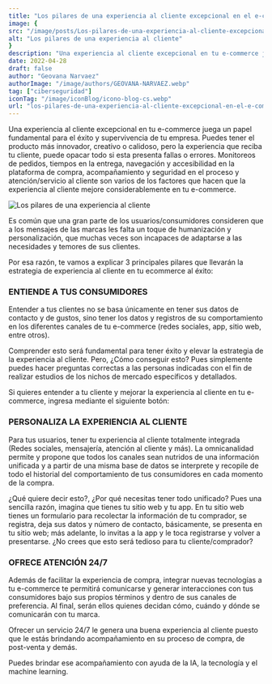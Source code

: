 ```yaml
---
title: "Los pilares de una experiencia al cliente excepcional en el e-commerce"
image: {
src: "/image/posts/Los-pilares-de-una-experiencia-al-cliente-excepcional-en-el-e-commerce-1024x577.webp",
alt: "Los pilares de una experiencia al cliente"
}
description: "Una experiencia al cliente excepcional en tu e-commerce juega un papel fundamental para el éxito y supervivencia de tu empresa. Puedes tener el producto más innovador, creativo o calidoso, pero la experiencia que reciba tu cliente, puede opacar todo si esta presenta fallas o errores. Monitoreos de pedidos, tiempos en la entrega, navegación y accesibilidad en la plataforma de compra, acompañamiento y seguridad en el proceso y atención/servicio al cliente son varios de los factores que hacen que la experiencia al cliente mejore considerablemente en tu e-commerce."
date: 2022-04-28
draft: false
author: "Geovana Narvaez"
authorImage: "/image/authors/GEOVANA-NARVAEZ.webp"
tag: ["ciberseguridad"]
iconTag: "/image/iconBlog/icono-blog-cs.webp"
url: "los-pilares-de-una-experiencia-al-cliente-excepcional-en-el-e-commerce"
---
```


Una experiencia al cliente excepcional en tu e-commerce juega un papel fundamental para el éxito y supervivencia de tu empresa. Puedes tener el producto más innovador, creativo o calidoso, pero la experiencia que reciba tu cliente, puede opacar todo si esta presenta fallas o errores. Monitoreos de pedidos, tiempos en la entrega, navegación y accesibilidad en la plataforma de compra, acompañamiento y seguridad en el proceso y atención/servicio al cliente son varios de los factores que hacen que la experiencia al cliente mejore considerablemente en tu e-commerce.

![Los pilares de una experiencia al cliente](/image/posts/Los-pilares-de-una-experiencia-al-cliente-excepcional-en-el-e-commerce-1024x577.webp)

Es común que una gran parte de los usuarios/consumidores consideren que a los mensajes de las marcas les falta un toque de humanización y personalización, que muchas veces son incapaces de adaptarse a las necesidades y temores de sus clientes. 

Por esa razón, te vamos a explicar 3 principales pilares que llevarán la estrategia de experiencia al cliente en tu ecommerce al éxito:

### ENTIENDE A TUS CONSUMIDORES 
Entender a tus clientes no se basa únicamente en tener sus datos de contacto y de gustos, sino tener los datos y registros de su comportamiento en los diferentes canales de tu e-commerce (redes sociales, app, sitio web, entre otros).

Comprender esto será fundamental para tener éxito y elevar la estrategia de la experiencia al cliente. Pero, ¿Cómo conseguir esto? Pues simplemente puedes hacer preguntas correctas a las personas indicadas con el fin de realizar estudios de los nichos de mercado específicos y detallados. 

Si quieres entender a tu cliente y mejorar la experiencia al cliente en tu e-commerce, ingresa mediante el siguiente botón:

<Link text="¡quiero una solución!" href="/ciberseguridad" class="px-3 py-2 bg-xkale rounded-lg text-white uppercase shadow-lg"/>

### PERSONALIZA LA EXPERIENCIA AL CLIENTE
Para tus usuarios, tener tu experiencia al cliente totalmente integrada (Redes sociales, mensajería, atención al cliente y más). La omnicanalidad permite y propone que todos los canales sean nutridos de una información unificada y a partir de una misma base de datos se interprete y recopile de todo el historial del comportamiento de tus consumidores en cada momento de la compra.

¿Qué quiere decir esto?, ¿Por qué necesitas tener todo unificado? Pues una sencilla razón, imagina que tienes tu sitio web y tu app. En tu sitio web tienes un formulario para recolectar la información de tu comprador, se registra, deja sus datos y número de contacto, básicamente, se presenta en tu sitio web; más adelante, lo invitas a la app y le toca registrarse y volver a presentarse. ¿No crees que esto será tedioso para tu cliente/comprador?

### OFRECE ATENCIÓN 24/7
Además de facilitar la experiencia de compra, integrar nuevas tecnologías a tu e-commerce te permitirá comunicarse y generar interacciones con tus consumidores bajo sus propios términos y dentro de sus canales de preferencia. Al final, serán ellos quienes decidan cómo, cuándo y dónde se comunicarán con tu marca.

Ofrecer un servicio 24/7 le genera una buena experiencia al cliente puesto que le estás brindando acompañamiento en su proceso de compra, de post-venta y demás.  

Puedes brindar ese acompañamiento con ayuda de la IA, la tecnología y el machine learning.